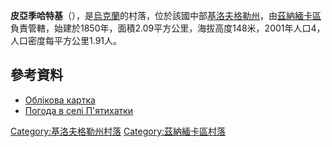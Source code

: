 {{coord|48|52|55|N|32|38|43|E|scale:100000_region:UA|display=title}}

'''皮亞季哈特基'''（{{lang-uk|П'ятихатки}}），是[[烏克蘭|烏克蘭]]的村落，位於該國中部[[基洛夫格勒州|基洛夫格勒州]]，由[[茲納緬卡區_(烏克蘭)|茲納緬卡區]]負責管轄，始建於1850年，面積2.09平方公里，海拔高度148米，2001年人口4，人口密度每平方公里1.91人。

==參考資料==
* [http://gska2.rada.gov.ua/pls/z7502/A005?rdat1=30.01.2010&rf7571=16783 Облікова картка]{{Dead link|date=2018年6月 |bot=InternetArchiveBot |fix-attempted=no }}
* [http://weather.in.ua/ua/kirovogradskaja/19380 Погода в селі П'ятихатки] {{Wayback|url=http://weather.in.ua/ua/kirovogradskaja/19380 |date=20160305082304 }}

{{DEFAULTSORT:П'ятихатки}}
[[Category:基洛夫格勒州村落|Category:基洛夫格勒州村落]]
[[Category:茲納緬卡區村落|Category:茲納緬卡區村落]]


{{Kirovohrad-geo-stub}}